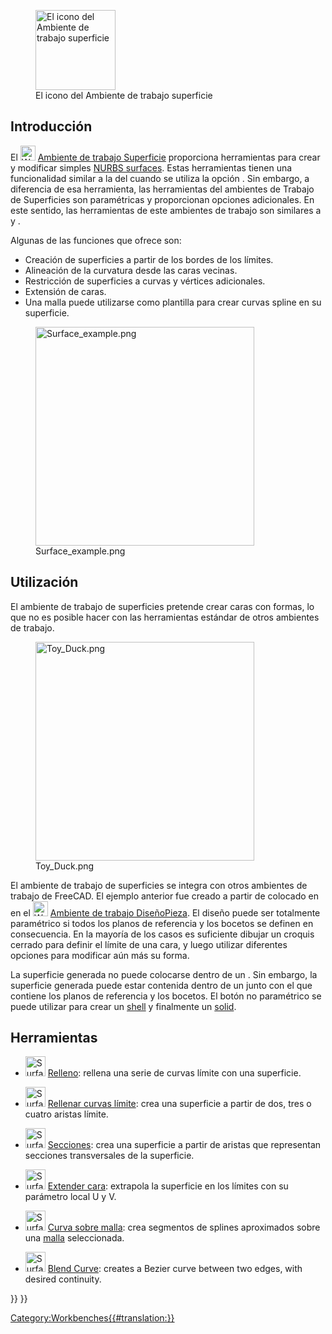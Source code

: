 <languages/>

<div class="mw-translate-fuzzy">
{{Docnav/es
|[[Start_Workbench/es|Ambiente de trabajo iniciar]]
|[[TechDraw_Workbench/es|TechDraw Módulo]]
|IconL=Workbench_Start.svg
|IconR=Workbench_TechDraw.svg
}}
</div>

[[Image:Workbench_Surface.svg|thumb|128px|El icono del Ambiente de trabajo superficie]]

{{TOCright}}

<span id="Introduction"></span>
== Introducción ==

El [[Image:Workbench_Surface.svg|24px]] [[Surface_Workbench/es|Ambiente de trabajo Superficie]] proporciona herramientas para crear y modificar simples [https://en.wikipedia.org/wiki/Non-uniform_rational_B-spline NURBS surfaces]. Estas herramientas tienen una funcionalidad similar a la del {{Button|[[File:Part Builder.svg|16px]] [[Part_Builder/es|Creador Piezas]]}} cuando se utiliza la opción {{MenuCommand|Cara de los bordes}}. Sin embargo, a diferencia de esa herramienta, las herramientas del ambientes de Trabajo de Superficies son paramétricas y proporcionan opciones adicionales. En este sentido, las herramientas de este ambientes de trabajo son similares a {{Button|[[File:PartDesign_AdditiveLoft.svg|16px]] [[PartDesign_AdditiveLoft/es|DiseñoPieza LoftAditivo]]}} y {{Button|[[File:PartDesign_AdditivePipe.svg|16px]] [[PartDesign_AdditivePipe/es|DiseñoPieza TuberíaAditivos]]}}.

Algunas de las funciones que ofrece son:
* Creación de superficies a partir de los bordes de los límites.
* Alineación de la curvatura desde las caras vecinas.
* Restricción de superficies a curvas y vértices adicionales.
* Extensión de caras.
* Una malla puede utilizarse como plantilla para crear curvas spline en su superficie.

[[Image:Surface_example.png|350px]]

<span id="Usage"></span>
== Utilización ==

El ambiente de trabajo de superficies pretende crear caras con formas, lo que no es posible hacer con las herramientas estándar de otros ambientes de trabajo.

[[File:Toy_Duck.png|350px]]

{{Caption|Superficie creada con bocetos colocados en planos de referencia con las herramientas del [[PartDesign Workbench/es|DiseñoPieza ambiente de trabajo]]}}

El ambiente de trabajo de superficies se integra con otros ambientes de trabajo de FreeCAD. El ejemplo anterior fue creado a partir de {{Button|[[File:Sketcher_NewSketch.svg|16px]] [[Sketch/es|Bocetos]]}} colocado en {{Button|[[File:PartDesign_Plane.svg|16px]] [[PartDesign_Plane/es|DiseñoPieza Planos de referencia]]}} en el [[File:Workbench_PartDesign.svg|24px]] [[PartDesign_Workbench/es|Ambiente de trabajo DiseñoPieza]]. El diseño puede ser totalmente paramétrico si todos los planos de referencia y los bocetos se definen en consecuencia. En la mayoría de los casos es suficiente dibujar un croquis cerrado para definir el límite de una cara, y luego utilizar diferentes opciones para modificar aún más su forma.

La superficie generada no puede colocarse dentro de un {{Button|[[File:PartDesign_Body.svg|16px]] [[PartDesign_Body/es|DiseñoPiezas Cuerpo]]}}. Sin embargo, la superficie generada puede estar contenida dentro de un {{Button|[[File:Std_Part.svg|16px]] [[Std_Part/es|Std Pieza]]}} junto con el {{Button|[[File:PartDesign_Body.svg|16px]] asociado [[PartDesign_Body/es|Cuerpo]]}} que contiene los planos de referencia y los bocetos. El botón no paramétrico {{Button|[[File:Part_Builder.svg|16px]] [[Part_Builder/es|Pieza Creador]]}} se puede utilizar para crear un [[Glossary#Shell|shell]] y finalmente un [[Glossary#Solid|solid]].

<span id="Tools"></span>
== Herramientas ==

* [[File:Surface_Filling.svg|32px|link=Surface_Filling]] [[Surface_Filling/es|Relleno]]: rellena una serie de curvas límite con una superficie.

* [[File:Surface_GeomFillSurface.svg|32px|link=Surface_GeomFillSurface]] [[Surface_GeomFillSurface/es|Rellenar curvas límite]]: crea una superficie a partir de dos, tres o cuatro aristas límite.

<div class="mw-translate-fuzzy">
* [[File:Surface_Sections.svg|32px|link=Surface_Sections]] [[Surface_Sections/es|Secciones]]: crea una superficie a partir de aristas que representan secciones transversales de la superficie.{{Version|0.19}}
</div>

* [[File:Surface_ExtendFace.svg|32px|link=Surface_ExtendFace]] [[Surface_ExtendFace/es|Extender cara]]: extrapola la superficie en los límites con su parámetro local U y V.

<div class="mw-translate-fuzzy">
* [[File:Surface_CurveOnMesh.svg|32px|link=Surface_CurveOnMesh]] [[Surface_CurveOnMesh/es|Curva sobre malla]]: crea segmentos de splines aproximados sobre una [[Mesh_Workbench/es|malla]] seleccionada.
</div>

* [[File:Surface_BlendCurve.svg|32px|link=Surface_BlendCurve]] [[Surface_BlendCurve|Blend Curve]]: creates a Bezier curve between two edges, with desired continuity.


<div class="mw-translate-fuzzy">
{{Docnav/es
|[[Start_Workbench/es|Ambiente de trabajo iniciar]]
|[[TechDraw_Workbench/es|TechDraw Módulo]]
|IconL=Workbench_Start.svg
|IconR=Workbench_TechDraw.svg
}}
</div>

{{Surface Tools navi{{#translation:}}}}
{{Userdocnavi{{#translation:}}}}
[[Category:Workbenches{{#translation:}}]]
